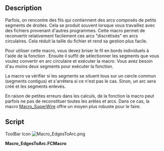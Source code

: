 <languages/>
{{Macro/fr
|Name=EdgesToArc
|Icon=Macro_EdgesToArc.png
|Description=Transforme les arêtes sélectionnées si possible en un arc circulaire. Utile pour restaurer des arcs discrétisés.
|Author=Jreinhardt
|Version=1.0
|Date=2014-01-02
|FCVersion=Toutes
|Download=[https://wiki.freecad.org/images/6/65/Macro_EdgesToArc.png Icône de la barre d'outils]
|SeeAlso=[[Macro_SuperWire/fr|Macro SuperWire]]
}}

==Description==
Parfois, on rencontre des fils qui contiennent des arcs composés de petits segments de droites. Cela se produit souvent lorsque vous travaillez avec des fichiers provenant d'autres programmes. Cette macro permet de reconvertir relativement facilement ces arcs "discrétisés" en arcs circulaires. Cela réduit la taille du fichier et rend sa gestion plus facile.

Pour utiliser cette macro, vous devez briser le fil en bords individuels à l'aide de la fonction {{KEY|[[Image:Draft_Downgrade.svg|16px]] [[Draft Downgrade/fr|Draft Downgrade]]}}. Ensuite il suffit de sélectionner les segments que vous voulez convertir en arc circulaire et exécuter la macro. Vous avez besoin d'au moins deux segments pour exécuter la fonction.

La macro va vérifier si les segments se situent tous sur un cercle commun (segments contigus) et s'arrêtera si ce n'est pas le cas. Sinon, un arc sera créé et les segments enlevés.

En raison de petites erreurs dans les calculs, de la fonction {{KEY|[[Image:Draft_Upgrade.svg|16px]] [[Draft Upgrade/fr|Draft Upgrade]]}} la macro peut parfois ne pas de reconstituer toutes les arêtes et arcs. Dans ce cas, la macro [[Macro_SuperWire/fr|Macro_SuperWire]] offre un moyen plus robuste pour le faire.

==Script==

ToolBar Icon [[Image:Macro_EdgesToArc.png]]

'''Macro_EdgesToArc.FCMacro'''

{{MacroCode|code=

import Draft
import FreeCADGui, FreeCAD
from FreeCAD import Base, Console
from math import atan2, pi, fabs

#This macro replaces a number of edges approximating a circular arc by a proper circular arc.
#It might be necessary to use the superwire macro to recombine the edges back to a wire, because of small errors in the calculations.

sel = FreeCADGui.Selection.getSelection()
if len(sel) < 2:
    Console.PrintError("Too few edges are selected\n")
edges = [s.Shape for s in sel]

start_vertices = []
end_vertices = []
for edge in edges:
    start_vertices.append(edge.Vertexes[0].Point)
    end_vertices.append(edge.Vertexes[1].Point)
vertices = start_vertices + end_vertices

start,end,middle = None,None,None

#find start and end points
for edge in edges:
    is_start = True
    is_end = True
    for point in end_vertices:
        if edge.Vertexes[0].Point.distanceToPoint(point) < 1e-8:
            is_start = False

    for point in start_vertices:
        if edge.Vertexes[1].Point.distanceToPoint(point) < 1e-8:
            is_end = False
    if is_start:
        start = edge.Vertexes[0].Point
    if is_end:
        end = edge.Vertexes[1].Point

#find middle point, at least not too far away from the middle

for v in vertices:
    ratio = v.distanceToPoint(start)/v.distanceToPoint(end)
    if ratio > 0.5 and ratio < 2.:
        middle = v
        break

if middle is None:
    Console.PrintError("Could not find suitable middle point\n")

arc = Part.ArcOfCircle(start,middle,end)

#Check circularity
circular = True
for v in vertices:
    if fabs(v.distanceToPoint(arc.Center) - arc.Radius) > 1e-6:
        Console.PrintError("Edges do not approximate a circular arc\n")
        circular = False
        break

if circular:
        Part.show(arc.toShape())
        for shape in sel:
            FreeCAD.ActiveDocument.removeObject(shape.Name)
}}
{{clear}}